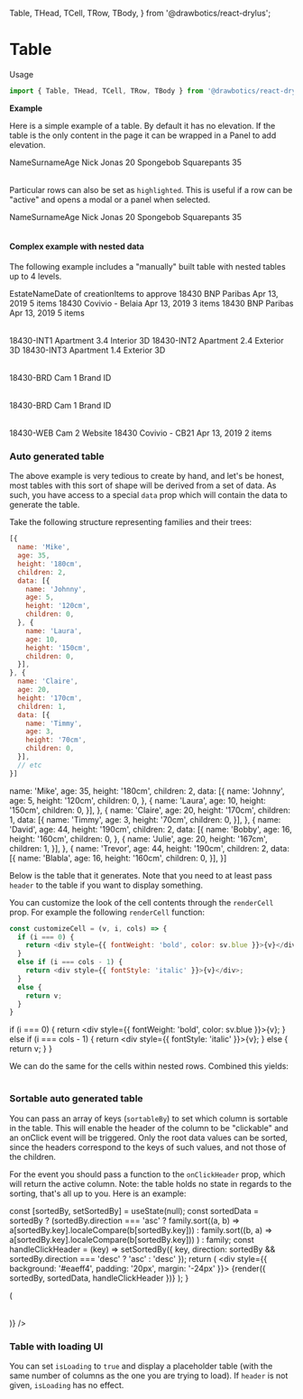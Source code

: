   Table,
  THead,
  TCell,
  TRow,
  TBody,
} from '@drawbotics/react-drylus';



# Table
Usage
```jsx
import { Table, THead, TCell, TRow, TBody } from '@drawbotics/react-drylus';
```

__Example__

Here is a simple example of a table. By default it has no elevation. If the table is the only content in the page it can be wrapped in a Panel to add elevation.

<Playground component={Table}>
  <div style={{ background: '#eaeff4', padding: '20px', margin: '-24px' }}>
    <Table>
      <THead>
        <TCell>Name</TCell>
        <TCell>Surname</TCell>
        <TCell>Age</TCell>
      </THead>
      <TBody>
        <TRow>
          <TCell>Nick</TCell>
          <TCell>Jonas</TCell>
          <TCell>20</TCell>
        </TRow>
        <TRow>
          <TCell>Spongebob</TCell>
          <TCell>Squarepants</TCell>
          <TCell>35</TCell>
        </TRow>
      </TBody>
    </Table>
  </div>
</Playground>

Particular rows can also be set as `highlighted`. This is useful if a row can be "active" and opens a modal or a panel when selected.
<Playground>
  <div style={{ background: '#eaeff4', padding: '20px', margin: '-24px' }}>
    <Table highlighted>
      <THead>
        <TCell>Name</TCell>
        <TCell>Surname</TCell>
        <TCell>Age</TCell>
      </THead>
      <TBody>
        <TRow highlighted>
          <TCell>Nick</TCell>
          <TCell>Jonas</TCell>
          <TCell>20</TCell>
        </TRow>
        <TRow>
          <TCell>Spongebob</TCell>
          <TCell>Squarepants</TCell>
          <TCell>35</TCell>
        </TRow>
      </TBody>
    </Table>
  </div>
</Playground>


#### Complex example with nested data
The following example includes a "manually" built table with nested tables up to 4 levels.

<Playground>
  <div style={{ background: '#eaeff4', padding: '20px', margin: '-24px' }}>
    <Table withNesting>
      <THead>
        <TCell>Estate</TCell>
        <TCell>Name</TCell>
        <TCell>Date of creation</TCell>
        <TCell>Items to approve</TCell>
      </THead>
      <TBody>
        <TRow>
          <TCell>18430</TCell>
          <TCell>BNP Paribas</TCell>
          <TCell>Apr 13, 2019</TCell>
          <TCell>5 items</TCell>
        </TRow>
        <TRow>
          <TCell>18430</TCell>
          <TCell>Covivio - Belaia</TCell>
          <TCell>Apr 13, 2019</TCell>
          <TCell>3 items</TCell>
        </TRow>
        <TRow parent="1">
          <TCell>18430</TCell>
          <TCell>BNP Paribas</TCell>
          <TCell>Apr 13, 2019</TCell>
          <TCell>5 items</TCell>
        </TRow>
        <TRow nested="1">
          <TCell>
            <Table>
              <TBody>
                <TRow>
                  <TCell>18430-INT1</TCell>
                  <TCell>Apartment 3.4</TCell>
                  <TCell>Interior 3D</TCell>
                </TRow>
                <TRow>
                  <TCell>18430-INT2</TCell>
                  <TCell>Apartment 2.4</TCell>
                  <TCell>Exterior 3D</TCell>
                </TRow>
                <TRow parent="2">
                  <TCell>18430-INT3</TCell>
                  <TCell>Apartment 1.4</TCell>
                  <TCell>Exterior 3D</TCell>
                </TRow>
                <TRow nested="2">
                  <TCell>
                    <Table>
                      <TBody>
                        <TRow parent="3">
                          <TCell>18430-BRD</TCell>
                          <TCell>Cam 1</TCell>
                          <TCell>Brand ID</TCell>
                        </TRow>
                        <TRow nested="3">
                          <TCell>
                            <Table>
                              <TBody>
                                <TRow>
                                  <TCell>18430-BRD</TCell>
                                  <TCell>Cam 1</TCell>
                                  <TCell>Brand ID</TCell>
                                </TRow>
                              </TBody>
                            </Table>
                          </TCell>
                        </TRow>
                        <TRow>
                          <TCell>18430-WEB</TCell>
                          <TCell>Cam 2</TCell>
                          <TCell>Website</TCell>
                        </TRow>
                      </TBody>
                    </Table>
                  </TCell>
                </TRow>
              </TBody>
            </Table>
          </TCell>
        </TRow>
        <TRow>
          <TCell>18430</TCell>
          <TCell>Covivio - CB21</TCell>
          <TCell>Apr 13, 2019</TCell>
          <TCell>2 items</TCell>
        </TRow>
      </TBody>
    </Table>
  </div>
</Playground>


### Auto generated table
The above example is very tedious to create by hand, and let's be honest, most tables with this sort of shape will be derived from a set of data. As such, you have access to a special `data` prop which will contain the data to generate the table.

Take the following structure representing families and their trees:

```js
[{
  name: 'Mike',
  age: 35,
  height: '180cm',
  children: 2,
  data: [{
    name: 'Johnny',
    age: 5,
    height: '120cm',
    children: 0,
  }, {
    name: 'Laura',
    age: 10,
    height: '150cm',
    children: 0,
  }],
}, {
  name: 'Claire',
  age: 20,
  height: '170cm',
  children: 1,
  data: [{
    name: 'Timmy',
    age: 3,
    height: '70cm',
    children: 0,
  }],
  // etc
}]
```

  name: 'Mike',
  age: 35,
  height: '180cm',
  children: 2,
  data: [{
    name: 'Johnny',
    age: 5,
    height: '120cm',
    children: 0,
  }, {
    name: 'Laura',
    age: 10,
    height: '150cm',
    children: 0,
  }],
}, {
  name: 'Claire',
  age: 20,
  height: '170cm',
  children: 1,
  data: [{
    name: 'Timmy',
    age: 3,
    height: '70cm',
    children: 0,
  }],
}, {
  name: 'David',
  age: 44,
  height: '190cm',
  children: 2,
  data: [{
    name: 'Bobby',
    age: 16,
    height: '160cm',
    children: 0,
  }, {
    name: 'Julie',
    age: 20,
    height: '167cm',
    children: 1,
  }],
}, {
  name: 'Trevor',
  age: 44,
  height: '190cm',
  children: 2,
  data: [{
    name: 'Blabla',
    age: 16,
    height: '160cm',
    children: 0,
  }],
}]

Below is the table that it generates. Note that you need to at least pass `header` to the table if you want to display something.

<Playground>
  <div style={{ background: '#eaeff4', padding: '20px', margin: '-24px' }}>
    <Table
      data={family}
      header={[{
        label: 'Name',
        value: 'name',
      }, {
        label: 'Height (cm)',
        value: 'height',
      }, {
        label: 'Age (yrs)',
        value: 'age',
      }, {
        label: 'Children',
        value: 'children',
      }]} />
  </div>
</Playground>


You can customize the look of the cell contents through the `renderCell` prop. For example the following `renderCell` function:

```js
const customizeCell = (v, i, cols) => {
  if (i === 0) {
    return <div style={{ fontWeight: 'bold', color: sv.blue }}>{v}</div>;
  }
  else if (i === cols - 1) {
    return <div style={{ fontStyle: 'italic' }}>{v}</div>;
  }
  else {
    return v;
  }
}
```
  if (i === 0) {
    return <div style={{ fontWeight: 'bold', color: sv.blue }}>{v}</div>;
  }
  else if (i === cols - 1) {
    return <div style={{ fontStyle: 'italic' }}>{v}</div>;
  }
  else {
    return v;
  }
}

We can do the same for the cells within nested rows. Combined this yields:

<Playground>
  <div style={{ background: '#eaeff4', padding: '20px', margin: '-24px' }}>
    <Table
      renderCell={customizeCell}
      renderChildCell={customizeCell}
      data={family}
      header={[{
        label: 'Name',
        value: 'name',
      }, {
        label: 'Height (cm)',
        value: 'height',
      }, {
        label: 'Age (yrs)',
        value: 'age',
      }, {
        label: 'Children',
        value: 'children',
      }]}
      childHeader={['height', 'name', 'age', 'children']} />
  </div>
</Playground>

### Sortable auto generated table
You can pass an array of keys (`sortableBy`) to set which column is sortable in the table. This will enable the header of the column to be "clickable" and an onClick event will be triggered. Only the root data values can be sorted, since the headers correspond to the keys of such values, and not those of the children.

For the event you should pass a function to the `onClickHeader` prop, which will return the active column. Note: the table holds no state in regards to the sorting, that's all up to you. Here is an example:


  const [sortedBy, setSortedBy] = useState(null);
  const sortedData = sortedBy ? (sortedBy.direction === 'asc' ?  family.sort((a, b) => a[sortedBy.key].localeCompare(b[sortedBy.key])) : family.sort((b, a) => a[sortedBy.key].localeCompare(b[sortedBy.key])) ) : family;
  const handleClickHeader = (key) => setSortedBy({ key, direction: sortedBy && sortedBy.direction === 'desc' ? 'asc' : 'desc' });
  return (
    <div style={{ background: '#eaeff4', padding: '20px', margin: '-24px' }}>
      {render({ sortedBy, sortedData, handleClickHeader })}
    </div>
  );
}


<Playground>
  <SortedWrapper render={({ sortedBy, sortedData, handleClickHeader }) => (
    <Table
      activeHeader={sortedBy}
      onClickHeader={handleClickHeader}
      data={sortedData}
      sortableBy={['name', 'height']}
      header={['name', 'height', 'age', 'children']} />
  )} />
</Playground>

### Table with loading UI
You can set `isLoading` to `true` and display a placeholder table (with the same number of columns as the one you are trying to load). If `header` is not given, `isLoading` has no effect.

<Playground>
  <div style={{ background: '#eaeff4', padding: '20px', margin: '-24px' }}>
    <Table isLoading header={[ 'age', 'height', 'something', 'else' ]} />
  </div>
</Playground>
